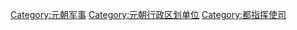 [[Category:元朝军事|Category:元朝军事]]
[[Category:元朝行政区划单位|Category:元朝行政区划单位]]
[[Category:都指挥使司|Category:都指挥使司]]
